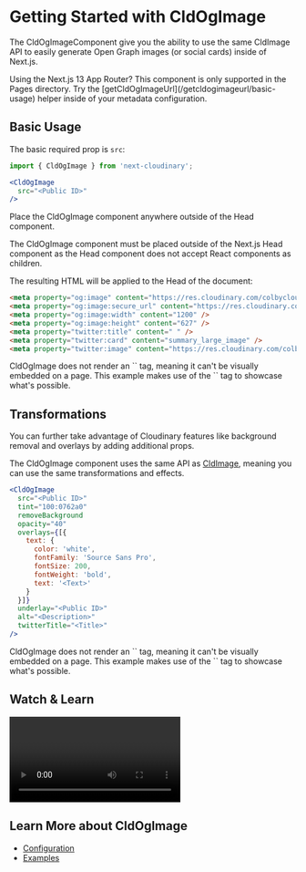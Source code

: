 


<Head>
  <title>CldOgImage - Next Cloudinary</title>
  <meta name="og:title" content="Getting Started with CldOgImage - Next Cloudinary" />
  <meta name="og:url" content={`https://next.cloudinary.dev/cldogimage/basic-usage`} />
</Head>

<OgImage
  title="CldOgImage"
  twitterTitle="Getting Started with CldOgImage"
/>

# Getting Started with CldOgImage

The CldOgImageComponent give you the ability to use the same CldImage API to easily generate Open Graph images (or social cards) inside of Next.js.

<Callout emoji={false}>
  Using the Next.js 13 App Router? This component is only supported in the Pages directory. Try the [getCldOgImageUrl](/getcldogimageurl/basic-usage) helper inside of your metadata configuration.
</Callout>

## Basic Usage

The basic required prop is `src`:

```jsx
import { CldOgImage } from 'next-cloudinary';

<CldOgImage
  src="<Public ID>"
/>
```

Place the CldOgImage component anywhere outside of the Head component.

<Callout emoji={false}>
  The CldOgImage component must be placed outside of the Next.js Head component as the Head component does not accept React components as children.
</Callout>

The resulting HTML will be applied to the Head of the document:

```html
<meta property="og:image" content="https://res.cloudinary.com/colbycloud-next-cloudinary/image/upload/c_fill,w_2400,h_1254,g_center/c_scale,w_1200/f_jpg/q_auto/v1/images/galaxy" />
<meta property="og:image:secure_url" content="https://res.cloudinary.com/colbycloud-next-cloudinary/image/upload/c_fill,w_2400,h_1254,g_center/c_scale,w_1200/f_jpg/q_auto/v1/images/galaxy" />
<meta property="og:image:width" content="1200" />
<meta property="og:image:height" content="627" />
<meta property="twitter:title" content=" " />
<meta property="twitter:card" content="summary_large_image" />
<meta property="twitter:image" content="https://res.cloudinary.com/colbycloud-next-cloudinary/image/upload/c_fill,w_2400,h_1254,g_center/c_scale,w_1200/f_webp/q_auto/v1/images/galaxy" />
```

<div style={{ maxWidth: 500, margin: '0 auto' }}>
  <p className="nx-mt-6">
  <CldImage
    width="1200"
    height="627"
    src={`${process.env.IMAGES_DIRECTORY}/turtle`}
    crop="fill"
    sizes="100vw"
    alt="Turtle in the ocean"
  />
  </p>
</div>

<Callout emoji={false}>
  CldOgImage does not render an `<img>` tag, meaning it can't be visually embedded on a page. This example makes use of the `<CldImage>` tag to showcase what's possible.
</Callout>

## Transformations

You can further take advantage of Cloudinary features like background removal and overlays by adding additional props.

The CldOgImage component uses the same API as [CldImage](/cldimage/configuration), meaning you can use the same transformations and effects.

```jsx
<CldOgImage
  src="<Public ID>"
  tint="100:0762a0"
  removeBackground
  opacity="40"
  overlays={[{
    text: {
      color: 'white',
      fontFamily: 'Source Sans Pro',
      fontSize: 200,
      fontWeight: 'bold',
      text: '<Text>'
    }
  }]}
  underlay="<Public ID>"
  alt="<Description>"
  twitterTitle="<Title>"
/>
```

<div style={{ maxWidth: 500, margin: '0 auto' }}>
  <p className="nx-mt-6">
  <CldImage
    width="1200"
    height="627"
    src={`${process.env.IMAGES_DIRECTORY}/turtle`}
    crop="fill"
    tint="100:0762a0"
    removeBackground
    opacity="40"
    overlays={[{
      text: {
        color: 'white',
        fontFamily: 'Source Sans Pro',
        fontSize: 80,
        fontWeight: 'bold',
        text: 'Next Cloudinary'
      }
    }]}
    underlay={`${process.env.IMAGES_DIRECTORY}/galaxy`}
    sizes="100vw"
    alt="Turtle in the ocean"
  />
  </p>
</div>

<Callout emoji={false}>
  CldOgImage does not render an `<img>` tag, meaning it can't be visually embedded on a page. This example makes use of the `<CldImage>` tag to showcase what's possible.
</Callout>

## Watch & Learn

<Video
  title="Dynamic Social Media Cards in Next.js with Next Cloudinary"
  url="https://www.youtube.com/watch?v=Q6EzklQ3JLU"
/>

## Learn More about CldOgImage
* [Configuration](/cldogimage/configuration)
* [Examples](/cldogimage/examples)